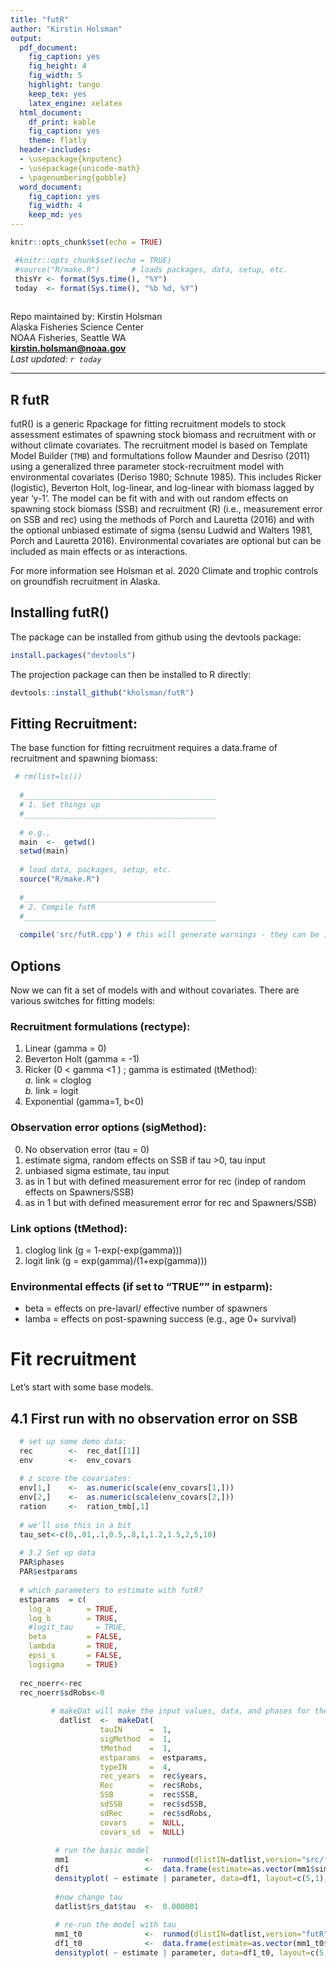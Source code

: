 ```yaml
---
title: "futR"
author: "Kirstin Holsman"
output:
  pdf_document:
    fig_caption: yes
    fig_height: 4
    fig_width: 5
    highlight: tango
    keep_tex: yes
    latex_engine: xelatex
  html_document:
    df_print: kable
    fig_caption: yes
    theme: flatly
  header-includes:
  - \usepackage{knputenc}
  - \usepackage{unicode-math}
  - \pagenumbering{gobble}
  word_document:
    fig_caption: yes
    fig_width: 4
    keep_md: yes
---
```




```r
knitr::opts_chunk$set(echo = TRUE)
```

```r
 #knitr::opts_chunk$set(echo = TRUE)
 #source("R/make.R")       # loads packages, data, setup, etc.
 thisYr <- format(Sys.time(), "%Y")
 today  <- format(Sys.time(), "%b %d, %Y")
 
```

Repo maintained by:
Kirstin Holsman  
Alaska Fisheries Science Center  
NOAA Fisheries, Seattle WA  
**<kirstin.holsman@noaa.gov>**  
*Last updated: `r today`*  
   
---
## R futR

futR() is a generic Rpackage for fitting recruitment models to stock assessment estimates of spawning stock biomass and recruitment with or without climate covariates. The recruitment model is based on Template Model Builder (`TMB`) and formultations follow Maunder and Desriso (2011) using a generalized three parameter stock-recruitment model with environmental covariates (Deriso 1980; Schnute 1985). This includes Ricker (logistic), Beverton Holt, log-linear, and log-linear with biomass lagged by year 'y-1'. The model can be fit with and with out random effects on spawning stock biomass (SSB) and recruitment (R) (i.e., measurement error on SSB and rec) using the methods of  Porch and Lauretta (2016) and with the optional unbiased estimate of sigma (sensu Ludwid and Walters 1981, Porch and Lauretta 2016). Environmental covariates are optional but can be included as main effects or as interactions.

For more information see Holsman et al. 2020 Climate and trophic controls on groundfish recruitment in Alaska.


## Installing futR()

The package can be installed from github using the devtools package:

```r
install.packages("devtools")
```

The projection package can then be installed to R directly:

```r
devtools::install_github("kholsman/futR")
```

## Fitting Recruitment:

The base function for fitting recruitment requires a data.frame of recruitment and spawning biomass:


```r


 # rm(list=ls())
   
  #___________________________________________
  # 1. Set things up
  #___________________________________________
  
  # e.g., 
  main  <-  getwd()
  setwd(main)
  
  # load data, packages, setup, etc.
  source("R/make.R")
    
  #___________________________________________
  # 2. Compile futR	
  #___________________________________________
  
  compile('src/futR.cpp') # this will generate warnings - they can be ignored if "0" is returned

```

## Options

Now we can fit a set of models with and without covariates. There are various switches for fitting models:

### Recruitment formulations (rectype):  
1. Linear (gamma = 0)
2. Beverton Holt (gamma = -1)
3. Ricker (0 < gamma <1 ) ; gamma is estimated (tMethod):  
  *a. *link = cloglog  
  *b. *link = logit
4. Exponential (gamma=1, b<0)

### Observation error options (sigMethod):  
0. No observation error (tau = 0)
1. estimate sigma, random effects on SSB if tau >0, tau input
2. unbiased sigma estimate, tau input
3. as in 1 but with defined measurement error for rec (indep of random effects on Spawners/SSB)
4. as in 1 but with  defined measurement error for rec and Spawners/SSB)

### Link options (tMethod):  
1. cloglog link (g = 1-exp(-exp(gamma)))
2. logit link (g = exp(gamma)/(1+exp(gamma)))  
    
### Environmental effects (if set to "TRUE"" in estparm):  
* beta = effects on pre-lavarl/ effective number of spawners
* lamba = effects on post-spawning success (e.g., age 0+ survival)  
   

# Fit recruitment  

Let's start with some base models.

## 4.1 First run with no observation error on SSB

```r

  # set up some demo data:
  rec        <-  rec_dat[[1]]
  env        <-  env_covars
  
  # z score the covariates:
  env[1,]    <-  as.numeric(scale(env_covars[1,]))
  env[2,]    <-  as.numeric(scale(env_covars[2,]))
  ration     <-  ration_tmb[,1]
  
  # we'll use this in a bit
  tau_set<-c(0,.01,.1,0.5,.8,1,1.2,1.5,2,5,10)
  
  # 3.2 Set up data
  PAR$phases
  PAR$estparams
  
  # which parameters to estimate with futR?
  estparams  = c(
    log_a        = TRUE, 
    log_b        = TRUE, 
    #logit_tau     = TRUE,
    beta         = FALSE,
    lambda       = TRUE,
    epsi_s       = FALSE,
    logsigma     = TRUE)
  
  rec_noerr<-rec
  rec_noerr$sdRobs<-0
  
         # makeDat will make the input values, data, and phases for the model:
           datlist  <-  makeDat(
                    tauIN      =  1,
                    sigMethod  =  1, 
                    tMethod    =  1,
                    estparams  =  estparams,
                    typeIN     =  4,
                    rec_years  =  rec$years,
                    Rec        =  rec$Robs,
                    SSB        =  rec$SSB,
                    sdSSB      =  rec$sdSSB,
                    sdRec      =  rec$sdRobs,
                    covars     =  NULL,
                    covars_sd  =  NULL)
          
          # run the basic model
          mm1                 <-  runmod(dlistIN=datlist,version="src/futR",recompile=T,simulate=TRUE)
          df1                 <-  data.frame(estimate=as.vector(mm1$sim), parameter=names( mm1$mle)[row(mm1$sim)])
          densityplot( ~ estimate | parameter, data=df1, layout=c(5,1),ylim=c(0,10))
          
          #now change tau
          datlist$rs_dat$tau  <-  0.000001
          
          # re-run the model with tau 
          mm1_t0              <-  runmod(dlistIN=datlist,version="futR",recompile=F,simulate=TRUE)
          df1_t0              <-  data.frame(estimate=as.vector(mm1_t0$sim), parameter=names( mm1_t0$mle)[row(mm1_t0$sim)])
          densityplot( ~ estimate | parameter, data=df1_t0, layout=c(5,1),ylim=c(0,10))
     

```










